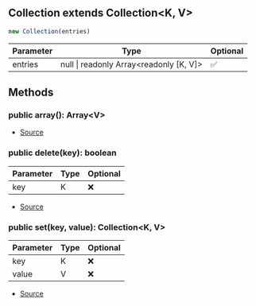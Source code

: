 ## Collection extends Collection\<K, V>


```typescript
new Collection(entries)
```
| Parameter | Type | Optional |
| ----------- | ----------- | ----------- |
| entries | null \| readonly Array\<readonly \[K, V]> | ✅ |




## Methods
### public array(): Array\<V>
- [Source](https://github.com/Androz2091/discord-player/blob/cd5cf97/packages/utils/src/Collection.ts#L9)
### public delete(key): boolean
| Parameter | Type | Optional |
| ----------- | ----------- | ----------- |
| key | K | ❌ |


- [Source](https://github.com/Androz2091/discord-player/blob/cd5cf97/packages/utils/src/Collection.ts#L21)
### public set(key, value): Collection\<K, V>
| Parameter | Type | Optional |
| ----------- | ----------- | ----------- |
| key | K | ❌ |
| value | V | ❌ |


- [Source](https://github.com/Androz2091/discord-player/blob/cd5cf97/packages/utils/src/Collection.ts#L15)